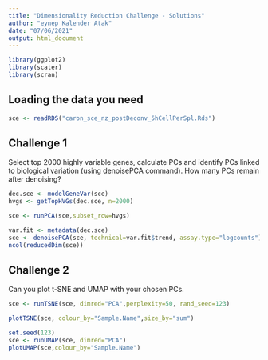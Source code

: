 ```yaml
---
title: "Dimensionality Reduction Challenge - Solutions"
author: "eynep Kalender Atak"
date: "07/06/2021"
output: html_document
---
```


```r
library(ggplot2)
library(scater)
library(scran)
```

## Loading the data you need


```r
sce <- readRDS("caron_sce_nz_postDeconv_5hCellPerSpl.Rds")
```

## Challenge 1

Select top 2000 highly variable genes, calculate PCs and identify PCs linked to biological variation (using denoisePCA command). How many PCs remain after denoising? 

```r
dec.sce <- modelGeneVar(sce)
hvgs <- getTopHVGs(dec.sce, n=2000)

sce <- runPCA(sce,subset_row=hvgs)

var.fit <- metadata(dec.sce)
sce <- denoisePCA(sce, technical=var.fit$trend, assay.type="logcounts")
ncol(reducedDim(sce))
```

## Challenge 2

Can you plot t-SNE and UMAP with your chosen PCs.  

```r
sce <- runTSNE(sce, dimred="PCA",perplexity=50, rand_seed=123)

plotTSNE(sce, colour_by="Sample.Name",size_by="sum") 

set.seed(123)
sce <- runUMAP(sce, dimred="PCA")
plotUMAP(sce,colour_by="Sample.Name")
```


